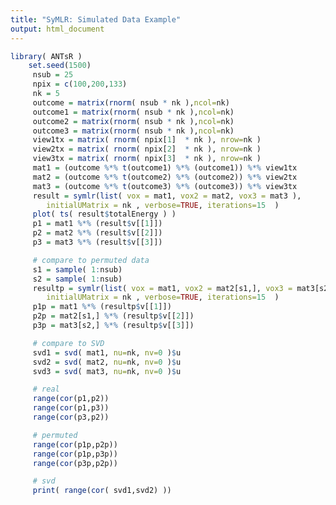 ```yaml
---
title: "SyMLR: Simulated Data Example"
output: html_document
---
```



```r
library( ANTsR )
    set.seed(1500)
     nsub = 25
     npix = c(100,200,133)
     nk = 5
     outcome = matrix(rnorm( nsub * nk ),ncol=nk)
     outcome1 = matrix(rnorm( nsub * nk ),ncol=nk)
     outcome2 = matrix(rnorm( nsub * nk ),ncol=nk)
     outcome3 = matrix(rnorm( nsub * nk ),ncol=nk)
     view1tx = matrix( rnorm( npix[1]  * nk ), nrow=nk )
     view2tx = matrix( rnorm( npix[2]  * nk ), nrow=nk )
     view3tx = matrix( rnorm( npix[3]  * nk ), nrow=nk )
     mat1 = (outcome %*% t(outcome1) %*% (outcome1)) %*% view1tx
     mat2 = (outcome %*% t(outcome2) %*% (outcome2)) %*% view2tx
     mat3 = (outcome %*% t(outcome3) %*% (outcome3)) %*% view3tx
     result = symlr(list( vox = mat1, vox2 = mat2, vox3 = mat3 ),
        initialUMatrix = nk , verbose=TRUE, iterations=15  )
     plot( ts( result$totalEnergy ) )
     p1 = mat1 %*% (result$v[[1]])
     p2 = mat2 %*% (result$v[[2]])
     p3 = mat3 %*% (result$v[[3]])

     # compare to permuted data
     s1 = sample( 1:nsub)
     s2 = sample( 1:nsub)
     resultp = symlr(list( vox = mat1, vox2 = mat2[s1,], vox3 = mat3[s2,] ),
        initialUMatrix = nk , verbose=TRUE, iterations=15  )
     p1p = mat1 %*% (resultp$v[[1]])
     p2p = mat2[s1,] %*% (resultp$v[[2]])
     p3p = mat3[s2,] %*% (resultp$v[[3]])

     # compare to SVD
     svd1 = svd( mat1, nu=nk, nv=0 )$u
     svd2 = svd( mat2, nu=nk, nv=0 )$u
     svd3 = svd( mat3, nu=nk, nv=0 )$u

     # real
     range(cor(p1,p2))
     range(cor(p1,p3))
     range(cor(p3,p2))

     # permuted
     range(cor(p1p,p2p))
     range(cor(p1p,p3p))
     range(cor(p3p,p2p))

     # svd
     print( range(cor( svd1,svd2) ))


```
